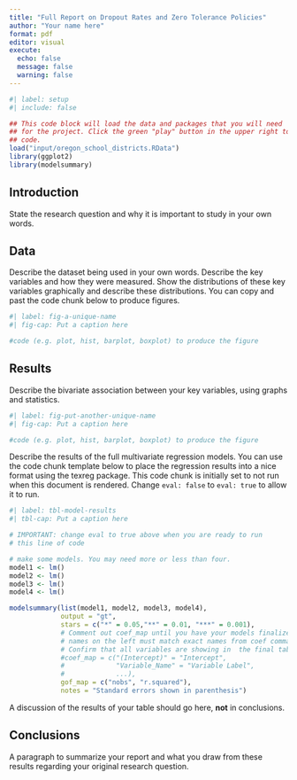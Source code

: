 ```yaml
---
title: "Full Report on Dropout Rates and Zero Tolerance Policies"
author: "Your name here"
format: pdf
editor: visual
execute:
  echo: false
  message: false
  warning: false
---
```


```r
#| label: setup
#| include: false

## This code block will load the data and packages that you will need
## for the project. Click the green "play" button in the upper right to run this
## code.
load("input/oregon_school_districts.RData")
library(ggplot2)
library(modelsummary)
```

## Introduction

State the research question and why it is important to study in your own words.

## Data

Describe the dataset being used in your own words. Describe the key variables and how they were measured. Show the distributions of these key variables graphically and describe these distributions. You can copy and past the code chunk below to produce figures.

```r
#| label: fig-a-unique-name
#| fig-cap: Put a caption here

#code (e.g. plot, hist, barplot, boxplot) to produce the figure
```

## Results

Describe the bivariate association between your key variables, using graphs and statistics.

```r
#| label: fig-put-another-unique-name
#| fig-cap: Put a caption here

#code (e.g. plot, hist, barplot, boxplot) to produce the figure
```

Describe the results of the full multivariate regression models. You can use the code chunk template below to place the regression results into a nice format using the texreg package. This code chunk is initially set to not run when this document is rendered. Change `eval: false` to `eval: true` to allow it to run.

```r
#| label: tbl-model-results
#| tbl-cap: Put a caption here

# IMPORTANT: change eval to true above when you are ready to run
# this line of code

# make some models. You may need more or less than four. 
model1 <- lm()
model2 <- lm()
model3 <- lm()
model4 <- lm()

modelsummary(list(model1, model2, model3, model4), 
             output = "gt",
             stars = c("*" = 0.05,"**" = 0.01, "***" = 0.001),
             # Comment out coef_map until you have your models finalized. All 
             # names on the left must match exact names from coef command. 
             # Confirm that all variables are showing in  the final table.
             #coef_map = c("(Intercept)" = "Intercept",
             #             "Variable_Name" = "Variable Label",
             #             ...),
             gof_map = c("nobs", "r.squared"),
             notes = "Standard errors shown in parenthesis")
```

A discussion of the results of your table should go here, **not** in conclusions.

## Conclusions

A paragraph to summarize your report and what you draw from these results regarding your original research question.
